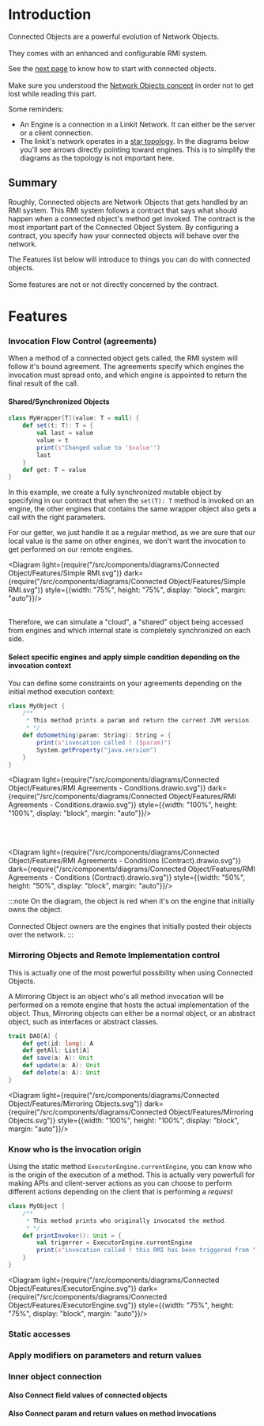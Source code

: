 
# Introduction


Connected Objects are a powerful evolution of Network Objects.<br></br>
They comes with an enhanced and configurable RMI system.

See the <a href={pages.gnom.caches.connected_objects.getting_started}>next page</a> to know how to start with connected objects.<br></br>
Make sure you understood the <a href={pages.gnom.naming.index}>Network Objects concept</a> in order not to get lost while reading this part.

Some reminders:
- An Engine is a connection in a Linkit Network. It can either be the server or a client connection.
- The linkit's network operates in a <a href="https://learnlearn.uk/alevelcs/wp-content/uploads/sites/20/2020/02/star-topology.png">star topology</a>.
In the diagrams below you'll see arrows directly pointing toward engines.
This is to simplify the diagrams as the topology is not important here.

## Summary

Roughly, Connected objects are Network Objects that gets handled by an <orange>RMI system</orange>.
This RMI system follows a <orange>contract</orange> that says what should happen when a connected object's method get invoked.
The <orange>contract</orange> is the <orange>most important</orange> part of the <orange>Connected Object System</orange>.
By configuring a contract, you specify how your connected objects will <orange>behave</orange> over the <orange>network</orange>.

The Features list below will introduce to things you can do with connected objects.<br></br>
Some features are not or not directly concerned by the contract.

# Features

### Invocation Flow Control (agreements)
When a method of a connected object gets called, the RMI system will follow it's bound <orange>agreement</orange>.
The agreements specify which engines the invocation must spread onto,
and which engine is <orange>appointed</orange> to return the final result of the call.

#### Shared/Synchronized Objects

```scala
class MyWrapper[T](value: T = null) {
    def set(t: T): T = {
        val last = value
        value = t
        print(s"Changed value to '$value'")
        last
    }
    def get: T = value
}
```

In this example, we create a fully synchronized mutable object by specifying in our contract that when the `set(T): T` method
is invoked on an engine, the other engines that contains the same wrapper object also gets a call with the right parameters.

For our getter, we just handle it as a regular method, as we are sure that our local value is the same on other engines,
we don't want the invocation to get performed on our remote engines.


<Diagram light={require("/src/components/diagrams/Connected Object/Features/Simple RMI.svg")}
         dark={require("/src/components/diagrams/Connected Object/Features/Simple RMI.svg")}
         style={{width: "75%", height: "75%", display: "block", margin: "auto"}}/>
<br></br>

Therefore, we can simulate a "cloud", a "shared" object being accessed
from engines and which internal state is completely synchronized on each side.

#### Select specific engines and apply simple condition depending on the invocation context

You can define some constraints on your agreements depending on the initial method execution context:

```scala
class MyObject {
    /**
     * This method prints a param and return the current JVM version.
     * */
    def doSomething(param: String): String = {
        print(s"invocation called ! ($param)")
        System.getProperty("java.version")
    }
}
```
<Diagram light={require("/src/components/diagrams/Connected Object/Features/RMI Agreements - Conditions.drawio.svg")}
         dark={require("/src/components/diagrams/Connected Object/Features/RMI Agreements - Conditions.drawio.svg")}
         style={{width: "100%", height: "100%", display: "block", margin: "auto"}}/>

<br></br>

<Diagram
    light={require("/src/components/diagrams/Connected Object/Features/RMI Agreements - Conditions (Contract).drawio.svg")}
    dark={require("/src/components/diagrams/Connected Object/Features/RMI Agreements - Conditions (Contract).drawio.svg")}
    style={{width: "50%", height: "50%", display: "block", margin: "auto"}}/>

:::note
On the diagram, the object is red when it's on the engine that initially owns the object.<br></br>
Connected Object owners are the engines that initially posted their objects over the network.
:::

### Mirroring Objects and Remote Implementation control

This is actually one of the most powerful possibility when using Connected Objects.

A Mirroring Object is an object who's all method invocation will be performed on a remote engine that hosts the actual implementation of the object.
Thus, Mirroring objects can either be a normal object, or an abstract object, such as interfaces or abstract classes.

```scala
trait DAO[A] {
    def get(id: long): A
    def getAll: List[A]
    def save(a: A): Unit
    def update(a: A): Unit
    def delete(a: A): Unit
}
```

<Diagram
    light={require("/src/components/diagrams/Connected Object/Features/Mirroring Objects.svg")}
    dark={require("/src/components/diagrams/Connected Object/Features/Mirroring Objects.svg")}
    style={{width: "100%", height: "100%", display: "block", margin: "auto"}}/>

### Know who is the invocation origin

Using the static method `ExecutorEngine.currentEngine`, you can know who is the origin of the execution of a method.
This is actually very powerfull for making APIs and client-server actions as you can choose to perform different actions depending on the client
that is performing a _request_

```scala
class MyObject {
    /**
     * This method prints who originally invocated the method.
     * */
    def printInvoker(): Unit = {
        val trigerrer = ExecutorEngine.currentEngine
        print(s"invocation called ! this RMI has been triggered from " + trigerrer.identifier)
    }
}
```

<Diagram light={require("/src/components/diagrams/Connected Object/Features/ExecutorEngine.svg")}
         dark={require("/src/components/diagrams/Connected Object/Features/ExecutorEngine.svg")}
         style={{width: "75%", height: "75%", display: "block", margin: "auto"}}/>

### Static accesses

### Apply modifiers on parameters and return values

### Inner object connection

#### Also Connect field values of connected objects

#### Also Connect param and return values on method invocations